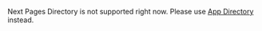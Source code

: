 Next Pages Directory is not supported right now. Please use [App Directory](./app/frontend) instead.
